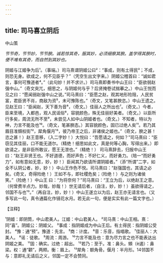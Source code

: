 ```yaml
---
---
---
```

title: 司马喜立阴后
---



中山策

*节节奇，节节妙，节节腴。诚若惊其奇，服其妙，必须细察其腴。盖学得其腴时，便不难有其奇，而自然到其妙也。*

阴姬与江姬争为后¹。（事端。）司马熹谓阴姬公曰²：“事成，则有土得民³；不成，则恐无身。欲成之，何不见臣乎？”（凭空生出文字来。）阴姬公稽首曰：“诚如君言，事何可豫道者⁴。”（此句妙！并不求计。）司马熹即奏书中山王曰：“臣欲弱赵强中山。”（奇文突兀，细思之，与阴姬何与乎？后贤掩卷试揣摹之。）中山王悦而见之曰：“愿闻弱赵强中山之说。”司马熹曰：“臣愿之赵，观其地形险阻，人民贫富，君臣贤不肖，商敌为资⁵，未可豫陈也。”（奇文，又笔甚腴恣。）中山王遗之。
见赵王曰：“臣闻赵，天下善为音⁶，（奇文。）佳丽人之所出也⁷。（奇文。）今者，臣来至境，入都邑，观人民谣俗⁸，容貌颜色，殊无佳丽好美者。（奇文。）以臣所行多矣，周流无所不至⁹，未尝见人如中山阴姬者也。（奇文。）不知者，特以为神，力言不能及也¹⁰。（奇文，笔甚腴态。）其容貌颜色，固已过绝人矣¹¹。若乃其眉目准頞权街¹²，犀角偃月¹³，彼乃帝王之后，非诸侯之姬也。”（奇文，腴之甚！恣之甚！）赵王意移，（入二字妙！）大悦曰：“吾愿请之，何如？”司马熹曰：“臣窃见其佳丽，口不能无道尔。（精绝！细思如此文，真是何等心胸，写得出来。）即欲请之，是非臣所敢议，愿王无泄也。”（精绝！）
司马熹辞去，归报中山王曰：“赵王非贤王也。不好道德，而好声色；不好仁义，而好勇力。（陪一“而好勇力”，如有意如无意，妙，妙！）臣闻其乃欲请所谓阴姬者。”（添“所谓”二字，如全不认阴公者，妙，妙！）中山王作色不悦。司马熹曰：“赵强国也，其请之必矣。《奇文，奇得险绝！）王如不与，即社稷危矣；（险绝！）与之则为诸侯笑。”（险绝！）中山王
曰：“为将奈何？”司马熹曰：“王立为后，以绝赵王之意。（何曾费半点力。妙哉，妙哉！）世无请后者，（自注，妙，妙！）虽欲得请之，邻国不与也¹³。”（再自注，妙，妙！）中山王遂立以为后，赵王亦无请言也。（又多写此一句，真令通篇化作镜花水月。若无此一句，便是实实有此一篇文字也。）

【注释】

¹阴姬：即阴筒，中山君美人。江姬：中山君美人。
²司马熹：中山王相。熹：同“喜”。阴姬公：阴姬父。
³事成：指阴姬成为中山王后。有土得民：指阴姬公受封。
⁴豫：通“预”。豫道：先言。
⁵商：计度。
⁶音：乐音，指唱歌。
⁷佳丽人：大美人。
⁸谣：徒歌。
⁹周流：周游。
¹⁰力言不能及也：意为尽力言之也不能表达出阴姬之美。
¹¹固：确实。过绝：超出。
¹²若乃：至于。准：鼻头。頞（è遏）：鼻梁。权：通“颧”，两颊。衡：眉上。
¹³犀角：额角骨。偃月：半月形。14邻国不与：意即礼无请后之义，邻国一定不会赞同。